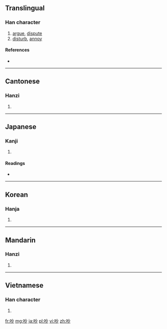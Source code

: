 ==Translingual==

===Han character===
{{Han char|rn=30|rad=口|as=04|sn=7|four=6902<sub>0</sub>|canj=口火竹 (RFH)}}

# [[argue]], [[dispute]]
# [[disturb]], [[annoy]]

====References====
* {{Han ref|kx=0179.080|dkj=03368|dj=0397.020|hdz=10588.080|uh=5435|ud=21557|bh=A76E|bd=42862}}

----

==Cantonese==

===Hanzi===
{{yue-hanzi|jyut=|y=chaau2}}

# {{defn|lang=yue|sort=口04}}

----

==Japanese==

===Kanji===
{{ja-kanji|grade=|rs=口04}}

# {{defn|lang=ja|sort=口04}}

====Readings====
* {{ja-readings|on=[[びょう]] (byō), [[みょう]] (myō), [[そう]] (sō), [[っよう]] (syō)|kun=[[さえずる]] (saezuru), [[こえ]] (koe)}}

----

==Korean==

===Hanja===
{{ko-hanja|hangeul=[[묘]], [[초]]|rv=myo, cho|mr=myo, ch'o}}

# {{defn|lang=ko|sort=口04}}

----

==Mandarin==

===Hanzi===
{{cmn-hanzi|pin=[[chǎo]] ([[chao3]])|wg=ch'ao<sup>3</sup>}}

# {{defn|lang=cmn|sort=口04}}

----

==Vietnamese==

===Han character===
{{vi-hantu|[[sảo]], [[thểu]], [[sao]]|rs=口04}}

# {{defn|lang=vi|sort=口04}}

[[fr:吵]]
[[mg:吵]]
[[ja:吵]]
[[pl:吵]]
[[vi:吵]]
[[zh:吵]]